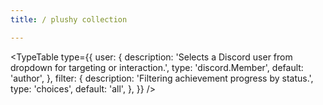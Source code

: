 ```yaml
---
title: / plushy collection

---
```



<TypeTable
  type={{
    user: {
      description:
        'Selects a Discord user from dropdown for targeting or interaction.',
      type: 'discord.Member',
      default: 'author',
    },
    filter: {
      description:
        'Filtering achievement progress by status.',
      type: 'choices',
      default: 'all',
    },
  }}
/>